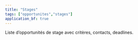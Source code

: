 ```yaml
---
title: "Stages"
tags: ["opportunites","stages"]
application_bf: true
---
```


Liste d'opportunités de stage avec critères, contacts, deadlines.
